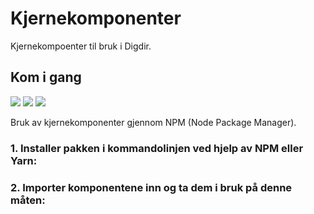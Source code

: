 
<Meta title="Kjernekomponenter/Introduksjon" />

# Kjernekomponenter
Kjernekompoenter til bruk i Digdir.
## Kom i gang

[![](https://img.shields.io/npm/v/@digdir/design-system-react?label=@digdir/design-system-react&color=0051be)](https://www.npmjs.com/package/@digdir/design-system-react)
[![](https://img.shields.io/npm/dm/@digdir/design-system-react.svg)](https://www.npmjs.com/package/@digdir/design-system-react)
[![](https://img.shields.io/badge/licence-MIT-yellowgreen?color=yellowgreen)](https://opensource.org/licenses/MIT)

Bruk av kjernekomponenter gjennom NPM (Node Package Manager).

### 1. Installer pakken i kommandolinjen ved hjelp av NPM eller Yarn:

<CodeSnippet children='npm install @digdir/design-system-react' language='markup'/>
<CodeSnippet children='yarn add @digdir/design-system-react' language='markup'/>

### 2. Importer komponentene inn og ta dem i bruk på denne måten:

<CodeSnippet children='// Importer
// Bruk komponenten
<Button variant="secondary">Les mer</Button>' language='javascript'/>
